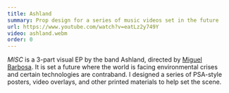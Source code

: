 ```yaml
---
title: Ashland
summary: Prop design for a series of music videos set in the future
url: https://www.youtube.com/watch?v=eatLz2y749Y
video: ashland.webm
order: 0
---
```


_MISC_ is a 3-part visual EP by the band Ashland, directed by [Miguel Barbosa](https://yeahfilms.tv/). It is set a future where the world is facing environmental crises and certain technologies are contraband. I designed a series of PSA-style posters, video overlays, and other printed materials to help set the scene.
